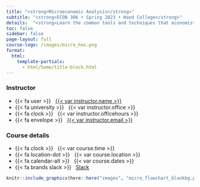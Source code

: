 ```yaml
---
title: "<strong>Microeconomic Analysis</strong>"
subtitle: "<strong>ECON 306 • Spring 2023 • Hood College</strong>"
details:  "<strong>Learn the common tools and techniques that economists use to model the world around you</strong><br><br>By the end of this course, you will:<ol><li>apply the models of microeconomics (constrained optimization and equilibrium) towards explaining real world behavior of individuals, firms, & governments</li><li> explore the effects of economic and political processes on market performance (competition, market prices, profits and losses, property rights, entrepreneurship, market power, market failures, public policy, government failures)</li><li>apply the economic way of thinking to real world issues in writing</li></ol>"
toc: false
sidebar: false
page-layout: full
course-logo: /images/micro_hex.png
format:
  html:
    template-partials:
      - html/home/title-block.html
---
```


::: home

::: {.grid .course-details}
::: {.g-col-6}
### Instructor

- {{< fa user >}} &nbsp; [{{< var instructor.name >}}]({{< var instructor.url >}})
-   {{< fa university >}} &nbsp; {{< var instructor.office >}}
-   {{< fa clock >}} &nbsp; {{< var instructor.officehours >}}
- {{< fa envelope >}} &nbsp; <a href="mailto:{{< var instructor.email >}}">{{< var instructor.email >}}</a>
:::

::: {.g-col-6}
### Course details

- {{< fa clock >}} &nbsp; {{< var course.time >}}
- {{< fa location-dot >}} &nbsp; {{< var course.location >}}
- {{< fa calendar-alt >}} &nbsp; {{< var course.dates >}}
-   {{< fa brands slack >}} &nbsp; [Slack](%7B%7B%3C%20var%20course.slack%20%3E%7D%7D)
:::

:::
```r
knitr::include_graphics(here::here("images", "micro_flowchart_blankbg.png"), error = FALSE)
```
:::
